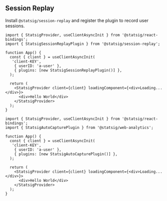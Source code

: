 
## Session Replay

Install `@statsig/session-replay` and register the plugin to record user sessions.

```tsx
import { StatsigProvider, useClientAsyncInit } from '@statsig/react-bindings';
import { StatsigSessionReplayPlugin } from '@statsig/session-replay';

function App() {
  const { client } = useClientAsyncInit(
   'client-KEY',
    { userID: 'a-user' },
    { plugins: [new StatsigSessionReplayPlugin()] },
  );

  return (
    <StatsigProvider client={client} loadingComponent={<div>Loading...</div>}>
      <div>Hello World</div>
    </StatsigProvider>
  );
}
```

<webAnalyticsIntro/>

```tsx
import { StatsigProvider, useClientAsyncInit } from '@statsig/react-bindings';
import { StatsigAutoCapturePlugin } from '@statsig/web-analytics';

function App() {
  const { client } = useClientAsyncInit(
   'client-KEY',
    { userID: 'a-user' },
    { plugins: [new StatsigAutoCapturePlugin()] },
  );

  return (
    <StatsigProvider client={client} loadingComponent={<div>Loading...</div>}>
      <div>Hello World</div>
    </StatsigProvider>
  );
}
```
